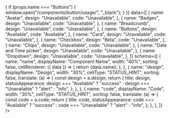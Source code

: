 <Card shadow="none">
  <Table
    showMenu={false}
    type="resource"
    withHeader={false}
    onRowClick={(props) => {
      if (props.name === "Buttons") {
        window.open("/components/button/usage/", "_blank");
      }
    }}
    data={[
      {
        name: "Avatar",
        design: "Unavailable",
        code: "Unavailable",
      },
      {
        name: "Badges",
        design: "Unavailable",
        code: "Unavailable",
      },
      {
        name: "Breadcrumb",
        design: "Unavailable",
        code: "Unavailable",
      },
      {
        name: "Buttons",
        design: "Available",
        code: "Available",
      },
      {
        name: "Card",
        design: "Unavailable",
        code: "Unavailable",
      },
      {
        name: "Checkbox",
        design: "Beta",
        code: "Unavailable",
      },
      {
        name: "Chips",
        design: "Unavailable",
        code: "Unavailable",
      },
      {
        name: "Date and Time picker",
        design: "Unavailable",
        code: "Unavailable",
      },
      {
        name: "Dropdown",
        design: "Unavailable",
        code: "Unavailable",
      },
    ]}
    schema={[
      {
        name: "name",
        displayName: "Component Name",
        width: "40%",
        sorting: false,
        cellRenderer: ({ data }) => {
          return <Text appearance="link">{data.name}</Text>;
        },
      },
      {
        name: "design",
        displayName: "Design",
        width: "30%",
        cellType: "STATUS_HINT",
        sorting: false,
        translate: (a) => {
          const design = a.design;
          return {
            title: design,
            statusAppearance:
              design === "Available"
                ? "success"
                : design === "Unavailable"
                ? "alert"
                : "info",
          };
        },
      },
      {
        name: "code",
        displayName: "Code",
        width: "30%",
        cellType: "STATUS_HINT",
        sorting: false,
        translate: (a) => {
          const code = a.code;
          return {
            title: code,
            statusAppearance:
              code === "Available"
                ? "success"
                : code === "Unavailable"
                ? "alert"
                : "info",
          };
        },
      },
    ]}
  />
</Card>
